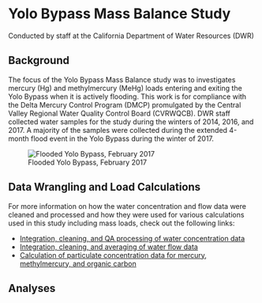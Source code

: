 # Yolo Bypass Mass Balance Study
Conducted by staff at the California Department of Water Resources (DWR)

## Background
The focus of the Yolo Bypass Mass Balance study was to investigates mercury (Hg) and methylmercury (MeHg) loads entering and exiting the Yolo Bypass when it is actively flooding. This work is for compliance with the Delta Mercury Control Program (DMCP) promulgated by the Central Valley Regional Water Quality Control Board (CVRWQCB). DWR staff collected water samples for the study during the winters of 2014, 2016, and 2017. A majority of the samples were collected during the extended 4-month flood event in the Yolo Bypass during the winter of 2017. 

![Flooded Yolo Bypass, February 2017](flooded_yb_small.jpg)

## Data Wrangling and Load Calculations
For more information on how the water concentration and flow data were cleaned and processed and how they were used for various calculations used in this study including mass loads, check out the following links:

* [Integration, cleaning, and QA processing of water concentration data](https://github.com/mountaindboz/Open-Water-Hg-Studies/blob/master/YB_Mass_Balance/Concentrations/Compile_and_Clean_Conc_Data_FloodEvents.R)
* [Integration, cleaning, and averaging of water flow data](https://github.com/mountaindboz/Open-Water-Hg-Studies/blob/master/YB_Mass_Balance/Flows/Process_Flow_Data.R)
* [Calculation of particulate concentration data for mercury, methylmercury, and organic carbon](https://github.com/mountaindboz/Open-Water-Hg-Studies/blob/master/YB_Mass_Balance/Concentrations/Calculate_Particulate_Fractions.R)


## Analyses
